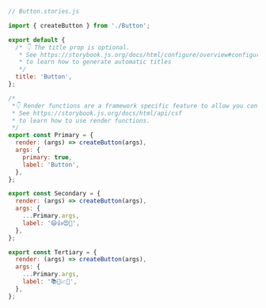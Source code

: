 ```js
// Button.stories.js

import { createButton } from './Button';

export default {
  /* 👇 The title prop is optional.
   * See https://storybook.js.org/docs/html/configure/overview#configure-story-loading
   * to learn how to generate automatic titles
   */
  title: 'Button',
};

/*
 *👇 Render functions are a framework specific feature to allow you control on how the component renders.
 * See https://storybook.js.org/docs/html/api/csf
 * to learn how to use render functions.
 */
export const Primary = {
  render: (args) => createButton(args),
  args: {
    primary: true,
    label: 'Button',
  },
};

export const Secondary = {
  render: (args) => createButton(args),
  args: {
    ...Primary.args,
    label: '😄👍😍💯',
  },
};

export const Tertiary = {
  render: (args) => createButton(args),
  args: {
    ...Primary.args,
    label: '📚📕📈🤓',
  },
};
```
